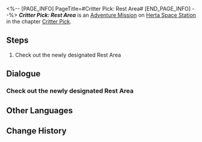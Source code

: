 <%-- [PAGE_INFO]
PageTitle=#Critter Pick: Rest Area#
[END_PAGE_INFO] --%>
{{Stub|Dialogue.}}
{{Mission Infobox
|id            = 8016205
|title         = 
|image         = <!--Mission Critter Pick Rest Area.png-->
|type          = Adventure
|event_name    = 
|chapter       = Critter Pick
|requirements  = {{cx}}<!--Hidden Exploration Objective ID 8016211--> completed
|summary       = <!--official mission summary from Fate's Atlas-->
|characters    = Trailblazer
|startLocation = [[Herta Space Station]] - [[Seclusion Zone]]
|world         = Herta Space Station
|area          = Seclusion Zone
|prev          = 
|next          = 
|rewards       = 
}}
'''''Critter Pick: Rest Area''''' is an [[Adventure Mission]] on [[Herta Space Station]] in the chapter [[Critter Pick]].

==Steps==
# Check out the newly designated Rest Area

<!--
==Gameplay Notes==

--><!--
==Trial Character==

-->
==Dialogue==
{{Stub Dialogue}}

===Check out the newly designated Rest Area===
{{Mission Description|type=adventure|location=Seclusion Zone|The resting area for Ruan Mei's creations has been built, and the little ones are giving you a thumbs up... if they can do that. Now it's time to check out the fruits of your labor!}}
{{Dialogue Start}}
:{{tx}}
{{Dialogue End}}

==Other Languages==
{{Other Languages
|en   = Critter Pick: Rest Area
|zhs  = 异宠拾遗：查房休息区
|zht  = 異寵拾遺：查房休息區
|ja   = わくわくワンダーペット：休憩スペース見回り
|ko   = 이색 펫 연구: 휴식 구역 순찰
|es   = Búsqueda de mascotas exóticas: exploración del área de descanso
|fr   = Chasse aux créatures insolites&nbsp;: Vérification de la zone de repos
|ru   = Охота на экзотических питомцев: Проверка зоны отдыха
|th   = รวบรวมสิ่งมีชีวิตสุดแปลก: ตรวจโซนพักผ่อน
|vi   = Góp Nhặt Thú Cưng: Điều Tra Khu Nghỉ Ngơi
|de   = Exotische Haustiersammlung: Ruhebereich kontrollieren
|id   = Budi Daya Makhluk Eksotis: Periksa Area Peristirahatan
|pt   = Escolha de Criaturas: Área de Descanso
}}

==Change History==
{{Change History|1.6}}
